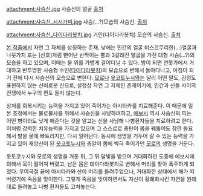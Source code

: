 {{{+1 '''シシ神 (ディダラボッチ)''' }}}

attachment:사슴신.jpg
사슴신의 얼굴 [http://kikisrandomthoughs.blog63.fc2.com/blog-entry-591.html  출처]

attachment:사슴신_시시가미.jpg
사슴(...?)모습의 사슴신. [http://ck101.com/thread-2781606-1-1.html  출처]

attachment:사슴신_다이다라봇치.jpg
거인(다이다라봇치) 모습의 사슴신. [http://happy.ap.teacup.com/yukarisuketetu/2514.html  출처]

[[모노노케 히메|본 작품]]에서 자연 그 자체를 상징하는 존재. 
낮에는 인간의 얼굴 비스끄무리한(...)얼굴과 나뭇가지 또는 [산호]처럼 뻗어난 반짝이는 뿔과 3갈래진 발굽을 가진 대형 사슴(...?)의 모습을 하고 있으며, 이때는 물 위를 가볍게 걸어다닐 수 있다. 밤이 되면 연못가에서 거대하고 반투명한 사슴형 수인([[다이다라봇치]])의 모습으로 변해서 돌아다니고, 아침이 되기 전에 다시 사슴신의 모습으로 변한다. [[모로]]나 [[옷코토누시]]와는 달리 어떤 말도, 감정도 표현하지 않는 신비로운 신으로, 설정상 자연 그 자체인 존재이기에, 인간과 신들 사이의 전쟁에서 누구의 편도 들지 않는다. 

상처를 회복시키는 능력을 가지고 있어 죽어가는 아시타카를 치료해준다. 
이 때문에 일본 조정에서는 불로불사를 위해서 사슴신을 사냥하려하고, [[에보시 고젠|에보시]] 역시 사슴신의 피는 어떤 병이라도 낫게 해준다는 것을 알고는 신을 사냥해 나병환자들을 치료하려고 한다. 이처럼 강력한 치유능력을 가지고 있으며 그 스스로로 총탄이 몸을 꿰뚫어도 잠깐 동요해서 발을 물에 빠트리지만, 다시 일어난다. 
동시에 생명을 거두어 갈 수 있는 능력을 가지고 있어 재앙신이 된 [[옷코토누시]]와 총알이 몸에 박혀 죽어가던 [[모로]]의 생명을 거둔다. 

옷토코누시와 모로의 생명을 거둔 뒤, 그 뒤 달빛을 받으며 거대화하던 도중에 에보시에 의해서 목이 떨어져 버렸고, 남은 몸은 데이다라봇치로 변해서 머리를 찾아 폭주하게 되었다. 우여곡절 끝에 아시타카와 산이 머리를 돌려주었으나, 거대화한 상태에서 해가 떠 버렸기에 죽음을 맞이한다. 그렇게 죽음을 맞이하면서도 자신이 황폐화시킨 자연을 원래대로 돌려놓고 나병 환자들도 고쳐놓는다. 

